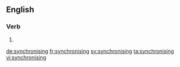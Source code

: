 ==English==

===Verb===
{{head|en}}

# {{present participle of|synchronise|lang=en}}

[[de:synchronising]]
[[fr:synchronising]]
[[sv:synchronising]]
[[ta:synchronising]]
[[vi:synchronising]]